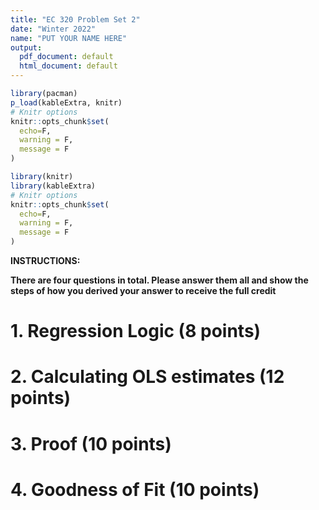 ```yaml
---
title: "EC 320 Problem Set 2"
date: "Winter 2022"
name: "PUT YOUR NAME HERE"
output: 
  pdf_document: default
  html_document: default
---
```


```r
library(pacman)
p_load(kableExtra, knitr)
# Knitr options
knitr::opts_chunk$set(
  echo=F,
  warning = F,
  message = F
)  
```
```r
library(knitr)
library(kableExtra)
# Knitr options
knitr::opts_chunk$set(
  echo=F,
  warning = F,
  message = F
)  
```

**INSTRUCTIONS:**

**There are four questions in total. Please answer them all and show the steps of how you derived your answer to receive the full credit**


# 1. Regression Logic (8 points)
\begin{enumerate}[label=\alph*)]
  \item 
  \item 
  \item 
  \item 
\end{enumerate}

# 2. Calculating OLS estimates (12 points)
\begin{enumerate}[label=\alph*)]
  \item 
  \item 
  \item 
  \item 
\end{enumerate}


# 3. Proof (10 points)
\begin{enumerate}[label=\alph*)]
  \item Residuals sum to zero
  \item The sample covariance between the independent variable and the residuals is zero.
\end{enumerate}

# 4. Goodness of Fit (10 points)
\begin{enumerate}[label=\alph*)]
  \item Calculate the Total Sum of Squares
  \item Calculate the Residual Sum of Squares
  \item Calculate $R^2$
\end{enumerate}

